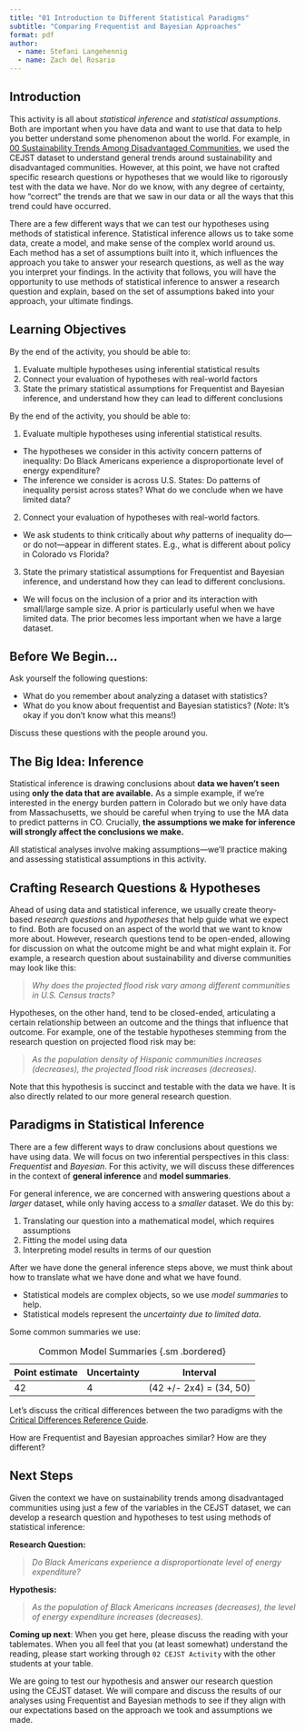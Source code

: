 ```yaml
---
title: "01 Introduction to Different Statistical Paradigms"
subtitle: "Comparing Frequentist and Bayesian Approaches"
format: pdf
author: 
  - name: Stefani Langehennig
  - name: Zach del Rosario
---
```


\newpage
## Introduction

This activity is all about *statistical inference* and *statistical assumptions*. Both are important when you have data and want to use that data to help you better understand some phenomenon about the world. For example, in [00 Sustainability Trends Among Disadvantaged Communities](https://github.com/bayes-bats/tier2-freq-bayes/blob/main/development/00-context-main.qmd), we used the CEJST dataset to understand general trends around sustainability and disadvantaged communities. However, at this point, we have not crafted specific research questions or hypotheses that we would like to rigorously test with the data we have. Nor do we know, with any degree of certainty, how "correct" the trends are that we saw in our data or all the ways that this trend could have occurred. 

There are a few different ways that we can test our hypotheses using methods of statistical inference. Statistical inference allows us to take some data, create a model, and make sense of the complex world around us. Each method has a set of assumptions built into it, which influences the approach you take to answer your research questions, as well as the way you interpret your findings. In the activity that follows, you will have the opportunity to use methods of statistical inference to answer a research question and explain, based on the set of assumptions baked into your approach, your ultimate findings. 

## Learning Objectives

By the end of the activity, you should be able to:

1. Evaluate multiple hypotheses using inferential statistical results
2. Connect your evaluation of hypotheses with real-world factors
3. State the primary statistical assumptions for Frequentist and Bayesian inference, and understand how they can lead to different conclusions

 
<!-- solution-begin -->

::: {.callout-note icon=false title="Instructor Notes: Introduction to Statistical Paradigms"}

By the end of the activity, you should be able to:

1. Evaluate multiple hypotheses using inferential statistical results.
  - The hypotheses we consider in this activity concern patterns of inequality: Do Black Americans experience a disproportionate level of energy expenditure?
  - The inference we consider is across U.S. States: Do patterns of inequality persist across states? What do we conclude when we have limited data?
2. Connect your evaluation of hypotheses with real-world factors.
  - We ask students to think critically about *why* patterns of inequality do---or do not---appear in different states. E.g., what is different about policy in Colorado vs Florida?
3. State the primary statistical assumptions for Frequentist and Bayesian inference, and understand how they can lead to different conclusions.
  - We will focus on the inclusion of a prior and its interaction with small/large sample size. A prior is particularly useful when we have limited data. The prior becomes less important when we have a large dataset.
  
:::

<!-- solution-end -->

## Before We Begin...

Ask yourself the following questions:

::: {.callout-note icon=false title="Warmup Questions"}
- What do you remember about analyzing a dataset with statistics?
- What do you know about frequentist and Bayesian statistics? (*Note*: It's okay if you don't know what this means!)
:::

Discuss these questions with the people around you.

## The Big Idea: Inference

Statistical inference is drawing conclusions about **data we haven't seen** using **only the data that are available.** As a simple example, if we're interested in the energy burden pattern in Colorado but we only have data from Massachusetts, we should be careful when trying to use the MA data to predict patterns in CO. Crucially, **the assumptions we make for inference will strongly affect the conclusions we make.** 

::: {.callout-note icon=false title="All models are wrong...."}
All statistical analyses involve making assumptions---we'll practice making and assessing statistical assumptions in this activity.
:::

## Crafting Research Questions & Hypotheses

Ahead of using data and statistical inference, we usually create theory-based _research questions_ and _hypotheses_ that help guide what we expect to find. Both are focused on an aspect of the world that we want to know more about. However, research questions tend to be open-ended, allowing for discussion on what the outcome might be and what might explain it. For example, a research question about sustainability and diverse communities may look like this:
  
  > _Why does the projected flood risk vary among different communities in U.S. Census tracts?_
    
Hypotheses, on the other hand, tend to be closed-ended, articulating a certain relationship between an outcome and the things that influence that outcome. For example, one of the testable hypotheses stemming from the research question on projected flood risk may be:

  > _As the population density of Hispanic communities increases (decreases), the projected flood risk increases (decreases)._
  
Note that this hypothesis is succinct and testable with the data we have. It is also directly related to our more general research question. 

## Paradigms in Statistical Inference

There are a few different ways to draw conclusions about questions we have using data. We will focus on two inferential perspectives in this class: _Frequentist_ and _Bayesian_. For this activity, we will discuss these differences in the context of **general inference** and **model summaries**. 

For general inference, we are concerned with answering questions about a _larger_ dataset, while only having access to a _smaller_ dataset. We do this by:

1. Translating our question into a mathematical model, which requires assumptions
2. Fitting the model using data
3. Interpreting model results in terms of our question

After we have done the general inference steps above, we must think about how to translate what we have done and what we have found. 

* Statistical models are complex objects, so we use _model summaries_ to help.
* Statistical models represent the _uncertainty due to limited data_.

Some common summaries we use:

|Point estimate | Uncertainty | Interval|
|---------------|-------------|---------|
|42             |4            |(42 +/- 2x4) = (34, 50) |

: Common Model Summaries {.sm .bordered}


Let's discuss the critical differences between the two paradigms with the [Critical Differences Reference Guide](https://github.com/bayes-bats/tier2-freq-bayes/blob/main/development/03-simplified-main.qmd).

::: {.callout-note icon=false title="Frequentist & Bayesian Statistical Inference"}
How are Frequentist and Bayesian approaches similar? How are they different?
:::

## Next Steps

Given the context we have on sustainability trends among disadvantaged communities using just a few of the variables in the CEJST dataset, we can develop a research question and hypotheses to test using methods of statistical inference:

__Research Question:__ 

  > _Do Black Americans experience a disproportionate level of energy expenditure?_

__Hypothesis:__

  > _As the population of Black Americans increases (decreases), the level of energy expenditure increases (decreases)._


**Coming up next**: When you get here, please discuss the reading with your tablemates. When you all feel that you (at least somewhat) understand the reading, please start working through `02 CEJST Activity` with the other students at your table. 

We are going to test our hypothesis and answer our research question using the CEJST dataset. We will compare and discuss the results of our analyses using Frequentist and Bayesian methods to see if they align with our expectations based on the approach we took and assumptions we made. 
